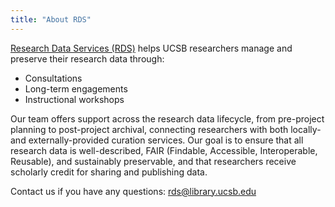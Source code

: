 ```yaml
---
title: "About RDS"
---
```


[Research Data Services (RDS)](https://www.library.ucsb.edu/research-data-services) helps UCSB researchers manage and preserve their research data through:

-   Consultations
-   Long-term engagements
-   Instructional workshops

Our team offers support across the research data lifecycle, from pre-project planning to post-project archival, connecting researchers with both locally- and externally-provided curation services. Our goal is to ensure that all research data is well-described, FAIR (Findable, Accessible, Interoperable, Reusable), and sustainably preservable, and that researchers receive scholarly credit for sharing and publishing data.

Contact us if you have any questions: [rds\@library.ucsb.edu](mailto:rds@library.ucsb.edu){.email}
